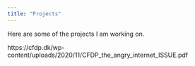```yaml
---
title: "Projects"
---
```


Here are some of the projects I am working on.

https://cfdp.dk/wp-content/uploads/2020/11/CFDP_the_angry_internet_ISSUE.pdf
